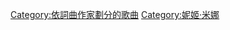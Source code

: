 {{noteTA
|1=zh-tw:妮姬‧米娜;zh-cn:妮琪·米娜
}}
{{Category explanation|'''[[妮琪·米娜|妮琪·米娜]]'''创作或联合创作的歌曲，關於妮姬‧米娜的歌曲，請見「[[:Category:妮姬·米娜歌曲|:Category:妮姬·米娜歌曲]]」}}


[[Category:依詞曲作家劃分的歌曲|Category:依詞曲作家劃分的歌曲]]
[[Category:妮姬·米娜|Category:妮姬·米娜]]